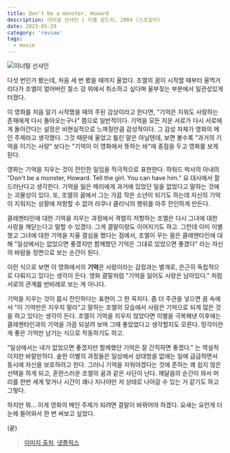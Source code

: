 ```yaml
---
title: Don't be a monster, Howard
description: 이터널 선샤인 | 미셸 공드리, 2004 (스포일러)
date: 2023-05-29
category: 'review'
tags:
  - movie
---
```


![이너털 선샤인](../images/eternal-sunshine/eternal-sunshine.jpg)

다섯 번인가 봤는데, 처음 세 번 봤을 때까지 울었다. 조엘의 꿈이 시작할 때부터 울먹거리다가 조엘이 얼어버린 찰스 강 위에서 취소하고 싶다며 울부짖는 부분에서 일관성있게 터졌다.

이 영화를 처음 알기 시작했을 때의 주된 감상이라고 한다면, "기억은 지워도 사랑하는 존재에게 다시 돌아오는구나" 쯤으로 일반적이다. 기억을 모든 지운 서로가 다시 서로에게 돌아간다는 설정은
비현실적으로 느껴질만큼 감성적이다. 그 감성 자체가 영화의 메인 주제라고 생각했다. 그것 때문에 울었고 틀린 말은 아닐텐데, 보면 볼수록 "과거의 기억을 이기는 사랑" 보다는 "기억이 이 영화에서 뜻하는 바"에 중점을 두고 영화를 보게 된다.

영화는 기억을 지우는 것이 잔인한 일임을 적극적으로 표현한다. 하워드 박사의 아내의 "Don't be a monster, Howard. Tell the girl. You can have him." 요 대사에서 잘 드러난다고 생각한다.
기억을 잃은 메리에게 과거에 있었던 일을 없었다고 말하는 것에는 괴물성이 있다. 또, 조엘의 꿈에서 그는 가끔 작은 소년이 되기도 하는데 자신의 기억이 지워지는 상황에 저항할 수 없어 라쿠나 클리닉의 행위를 아주 잔인하게 만든다.

클레멘타인에 대한 기억을 지우는 과정에서 격렬히 저항하는 조엘은 다시 그녀에 대한 사랑을 깨닫는다고 말할 수 있겠다. 그게 결말이랑도 이어지기도 하고. 그런데 이미 이별했고 그녀에 대한 기억을 지울 결심을 했다는 점에서, 조엘이 꾸는 꿈은 클레멘타인에 대해 "일상에서는 없었으면 좋겠지만 함께했던 기억은 그대로 있었으면 좋겠다" 라는 자신의 바람을 정면으로 보는 순간이 된다.

이런 식으로 보면 이 영화에서의 **기억**은 사랑이라는 감정과는 별개로, 은근히 독립적으로 다뤄지고 있다는 생각이 든다. 영화 결말처럼 "기억을 잃어도 사랑은 남아있다." 처럼 서로의 관계를 반비례로 보는 게 아니다.

기억을 지우는 것이 몹시 잔인하다는 표현이 그 한 꼭지다. 좀 더 주관을 넣으면 꿈 속에서 "이 기억만은 지우지 말라"고 말하는 조엘의 모습에서 사람은 기억으로 되게 많은 것을 하고 있다는 생각이 든다.
조엘이 기억을 지우지 않았다면 이별을 극복해낸 이후에는 클레멘타인과의 기억을 가끔 되살려 보며 그때 좋았었다고 생각할지도 모른다. 망각이란게 좋은 기억만 남기는 식으로 작동하기도 하고.

"일상에서는 네가 없었으면 좋겠지만 함께했던 기억은 잘 간직하면 좋겠다." 는 역설적이지만 바랄만하다. 숱한 이별의 과정들은 일상에서 상대방을 없애는 일에 급급하면서 동시에 자신을 보호하려고 한다. 그러니 기억을 지워야겠다는 것에 준하는 꽤 쉽지 않은 선택을 하게 되고,
혼란스러운 조엘의 꿈과 같은 사단이 난다. 깨달음의 순간이 와서 머리를 한번 세게 맞거나 시간이 꽤나 지나야만 저 상태로 나아갈 수 있는 거 같기도 하고 그렇다.

하지만 뭐... 이게 영화의 메인 주제가 되려면 결말이 바뀌어야 하겠다. 요새는 요런게 더 눈에 들어와서 한 번 써보고 싶었다.

(끝)

> [이미지 출처](https://wallpapers.com/wallpapers/eternal-sunshine-of-the-spotless-mind-morning-scene-rr9nky69n1oid5ex/download/1920x969), [넷플릭스](https://www.netflix.com/title/60034545)

